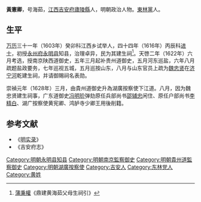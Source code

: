 '''黃憲卿'''，号海茹，[[江西|江西]][[吉安府|吉安府]][[廬陵縣|廬陵縣]]人，明朝政治人物。[[東林黨|東林黨]]人。

==生平==
[[万历|万历]]三十一年（1603年）癸卯科江西乡试举人，四十四年（1616年）丙辰科[[进士|进士]]，初授[[永州府|永州府]][[永明县|永明县]]知县，治理卓异，民为其建生祠<ref>[[蒲秉權|蒲秉權]]《鼎建黄海茹父母生祠引》</ref>。天啓二年（1622年）六月考选，授南京陕西道御史，五年三月起补贵州道御史，五月河东巡盐，六年八月疏题盐政要务，七年巡视五城，五月巡按山东，八月与山东官员上疏为[[魏忠贤|魏忠贤]]在[[大运河|济宁河]]乾建生祠，并请御賜祠名表勋。

崇禎元年（1628年）三月，由貴州道御史升為湖廣按察使下江道。八月，因为魏忠贤建生祠事，广东道御史[[冯明玠|冯明玠]]弹劾原任兵部尚书[[邵辅忠|邵辅忠]]闲住、原任户部尚书[[李精白|李精白]]、湖广按察使黄宪卿、鸿胪寺少卿王用後削籍。

==参考文献==
{{reflist}}
*《[[明实录|明实录]]》
*《吉安府志》

{{明朝人物小作品}}
{{萬曆四十四年丙辰科殿試金榜}}
{{DEFAULTSORT:Huang黄}}
[[Category:明朝永明县知县|Category:明朝永明县知县]]
[[Category:明朝南京監察御史|Category:明朝南京監察御史]]
[[Category:明朝貴州道監察御史|Category:明朝貴州道監察御史]]
[[Category:明朝湖廣按察使|Category:明朝湖廣按察使]]
[[Category:吉安人|Category:吉安人]]
[[Category:东林党人|Category:东林党人]]
[[Category:黄姓|Category:黄姓]]